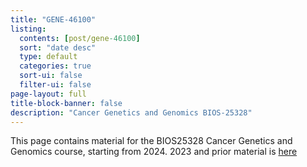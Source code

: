 ```yaml
---
title: "GENE-46100"
listing:
  contents: [post/gene-46100]
  sort: "date desc"
  type: default
  categories: true
  sort-ui: false
  filter-ui: false
page-layout: full
title-block-banner: false
description: "Cancer Genetics and Genomics BIOS-25328"
---
```


This page contains material for the BIOS25328 Cancer Genetics and Genomics course, starting from 2024. 2023 and prior material is [here](https://bios25328.hakyimlab.org/)



